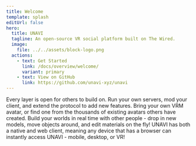 ```yaml
---
title: Welcome
template: splash
editUrl: false
hero:
  title: UNAVI
  tagline: An open-source VR social platform built on The Wired.
  image:
    file: ../../assets/block-logo.png
  actions:
    - text: Get Started
      link: /docs/overview/welcome/
      variant: primary
    - text: View on GitHub
      link: https://github.com/unavi-xyz/unavi
---
```



<CardGrid>
  <Card title="Open architecture" icon="puzzle">
    Every layer is open for others to build on. Run your own servers, mod your
    client, and extend the protocol to add new features.
  </Card>
  <Card title="VRM avatars" icon="star">
    Bring your own VRM avatar, or find one from the thousands of existing
    avatars others have created.
  </Card>
  <Card title="Seamless world creation" icon="pencil">
    Build your worlds in real time with other people - drop in new models, move
    objects around, and edit materials on the fly!
  </Card>
  <Card title="Cross platform" icon="laptop">
    UNAVI has both a native and web client, meaning any device that has a
    browser can instantly access UNAVI - mobile, desktop, or VR!
  </Card>
</CardGrid>
